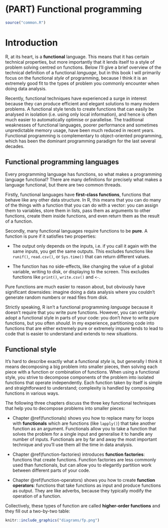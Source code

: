 # (PART) Functional programming {-}

```{r, include = FALSE}
source("common.R")
```

# Introduction {#fp .unnumbered}  
\index{functional programming}

R, at its heart, is a __functional__ language. This means that it has certain technical properties, but more importantly that it lends itself to a style of problem solving centred on functions. Below I'll give a brief overview of the technical definition of a functional _language_, but in this book I will primarily focus on the functional _style_ of programming, because I think it is an extremely good fit to the types of problem you commonly encounter when doing data analysis.

Recently, functional techniques have experienced a surge in interest because they can produce efficient and elegant solutions to many modern problems. A functional style tends to create functions that can easily be analysed in isolation (i.e. using only local information), and hence is often much easier to automatically optimise or parallelise. The traditional weaknesses of functional languages, poorer performance and sometimes unpredictable memory usage, have been much reduced in recent years. Functional programming is complementary to object-oriented programming, which has been the dominant programming paradigm for the last several decades. 

## Functional programming languages {-}

Every programming language has functions, so what makes a programming language functional? There are many definitions for precisely what makes a language functional, but there are two common threads. 

Firstly, functional languages have __first-class functions__, functions that behave like any other data structure. In R, this means that you can do many of the things with a function that you can do with a vector: you can assign them to variables, store them in lists, pass them as arguments to other functions, create them inside functions, and even return them as the result of a function. 

Secondly, many functional languages require functions to be __pure__. A function is pure if it satisfies two properties:

* The output only depends on the inputs, i.e. if you call it again with the 
  same inputs, you get the same outputs. This excludes functions like `runif()`,
  `read.csv()`, or `Sys.time()` that can return different values.

* The function has no side-effects, like changing the value of a global 
  variable, writing to disk, or displaying to the screen. This excludes 
  functions like `print()`, `write.csv()` and `<-`.

Pure functions are much easier to reason about, but obviously have significant downsides: imagine doing a data analysis where you couldn't generate random numbers or read files from disk. 

Strictly speaking, R isn't a functional programming _language_ because it doesn't require that you write pure functions. However, you can certainly adopt a functional style in parts of your code: you don't _have_ to write pure functions, but you often _should_. In my experience, partitioning code into functions that are either extremely pure or extremely impure tends to lead to code that is easier to understand and extends to new situations.

## Functional style {-}

It's hard to describe exactly what a functional _style_ is, but generally I think it means decomposing a big problem into smaller pieces, then solving each piece with a function or combination of functions. When using a functional style, you strive to decompose components of the problem into isolated functions that operate independently. Each function taken by itself is simple and straightforward to understand; complexity is handled by composing functions in various ways.

The following three chapters discuss the three key functional techniques that help you to decompose problems into smaller pieces:

* Chapter \@ref(functionals) shows you how to replace many for loops with 
  __functionals__ which are functions (like `lapply()`) that take another 
  function as an argument. Functionals allow you to take a function that solves 
  the problem for a single input and generalise it to handle any number of 
  inputs. Functionals are by far and away the most important technique and 
  you'll use them all the time in data analysis.

* Chapter \@ref(function-factories) introduces __function factories__: 
  functions that create functions. Function factories are less commonly
  used than functionals, but can allow you to elegantly partition work 
  between different parts of your code.

* Chapter \@ref(function-operators) shows you how to create __function
  operators__: functions that take functions as input and produce functions 
  as output. They are like adverbs, because they typically modify the operation 
  of a function.

Collectively, these types of function are called __higher-order functions__ and they fill out a two-by-two table:

```{r, echo = FALSE, out.width = NULL}
knitr::include_graphics("diagrams/fp.png")
```
